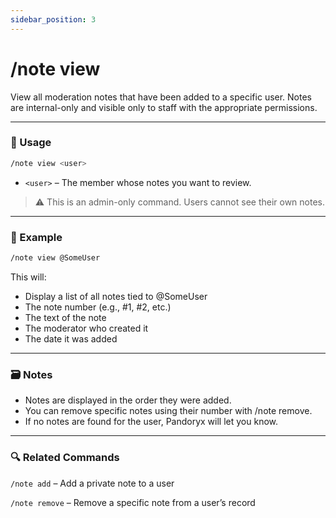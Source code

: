 ```yaml
---
sidebar_position: 3
---
```


# /note view

View all moderation notes that have been added to a specific user. Notes are internal-only and visible only to staff with the appropriate permissions.

<hr className="md-divider-gradient" />

### 💬 Usage
```bash
/note view <user>
```
- `<user>` – The member whose notes you want to review.
> ⚠️ This is an admin-only command. Users cannot see their own notes.

<hr className="md-divider-gradient" />

### 📌 Example
```bash
/note view @SomeUser
```
This will:
- Display a list of all notes tied to @SomeUser
- The note number (e.g., #1, #2, etc.)
- The text of the note
- The moderator who created it
- The date it was added

<hr className="md-divider-gradient" />

### 🗃️ Notes
- Notes are displayed in the order they were added.
- You can remove specific notes using their number with /note remove.
- If no notes are found for the user, Pandoryx will let you know.

<hr className="md-divider-gradient" />

### 🔍 Related Commands
`/note add` – Add a private note to a user

`/note remove` – Remove a specific note from a user’s record